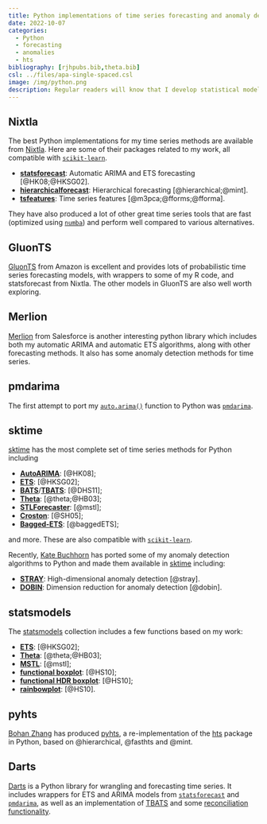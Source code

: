 ```yaml
---
title: Python implementations of time series forecasting and anomaly detection
date: 2022-10-07
categories:
  - Python
  - forecasting
  - anomalies
  - hts
bibliography: [rjhpubs.bib,theta.bib]
csl: ../files/apa-single-spaced.csl
image: /img/python.png
description: Regular readers will know that I develop statistical models and algorithms, and I write R implementations of them. I'm often asked if there are also Python implementations available. There are.
---
```


##  Nixtla

The best Python implementations for my time series methods are available from [Nixtla](https://github.com/nixtla). Here are some of their packages related to my work, all compatible with [`scikit-learn`](http://scikit-learn.org/).

 * [**statsforecast**](https://nixtla.github.io/statsforecast/): Automatic ARIMA and ETS forecasting [@HK08;@HKSG02].
 * [**hierarchicalforecast**](https://nixtla.github.io/hierarchicalforecast/): Hierarchical forecasting [@hierarchical;@mint].
 * [**tsfeatures**](https://github.com/Nixtla/tsfeatures): Time series features [@m3pca;@fforms;@fforma].

They have also produced a lot of other great time series tools that are fast (optimized using [`numba`](https://numba.pydata.org)) and perform well compared to various alternatives.

## GluonTS

[GluonTS](https://ts.gluon.ai/) from Amazon is excellent and provides lots of probabilistic time series forecasting models, with wrappers to some of my R code, and statsforecast from Nixtla.  The other models in GluonTS are also well worth exploring.

## Merlion

[Merlion](https://github.com/salesforce/Merlion) from Salesforce is another interesting python library which includes both my automatic ARIMA and automatic ETS algorithms, along with other forecasting methods. It also has some anomaly detection methods for time series.

## pmdarima

The first attempt to port my [`auto.arima()`](https://pkg.robjhyndman.com/forecast/reference/auto.arima.html) function to Python was [`pmdarima`](https://alkaline-ml.com/pmdarima/).

## sktime

[sktime](https://www.sktime.net) has the most complete set of time series methods for Python including

 * [**AutoARIMA**](https://sktime-backup.readthedocs.io/en/stable/api_reference/auto_generated/sktime.forecasting.statsforecast.StatsForecastAutoARIMA.html): [@HK08];
 * [**ETS**](https://sktime-backup.readthedocs.io/en/stable/api_reference/auto_generated/sktime.forecasting.ets.AutoETS.html): [@HKSG02];
 * [**BATS**](https://sktime-backup.readthedocs.io/en/stable/api_reference/auto_generated/sktime.forecasting.bats.BATS.html)/[**TBATS**](https://sktime-backup.readthedocs.io/en/stable/api_reference/auto_generated/sktime.forecasting.tbats.TBATS.html): [@DHS11];
 * [**Theta**](https://sktime-backup.readthedocs.io/en/stable/api_reference/auto_generated/sktime.forecasting.theta.ThetaForecaster.html): [@theta;@HB03];
 * [**STLForecaster**](https://sktime-backup.readthedocs.io/en/stable/api_reference/auto_generated/sktime.forecasting.trend.STLForecaster.html): [@mstl];
 * [**Croston**](https://sktime-backup.readthedocs.io/en/stable/api_reference/auto_generated/sktime.forecasting.croston.Croston.html): [@SH05];
 * [**Bagged-ETS**](https://sktime-backup.readthedocs.io/en/stable/api_reference/auto_generated/sktime.forecasting.compose.BaggingForecaster.html): [@baggedETS];

 and more. These are also compatible with [`scikit-learn`](http://scikit-learn.org/).

Recently, [Kate Buchhorn](https://katiebuc.github.io/gsoc/) has ported some of my anomaly detection algorithms to Python and made them available in [sktime](https://www.sktime.net) including:

 * [**STRAY**](https://github.com/sktime/sktime/pull/3338/files): High-dimensional anomaly detection [@stray].
 * [**DOBIN**](https://github.com/sktime/sktime/pull/3373/files): Dimension reduction for anomaly detection [@dobin].

## statsmodels

The [statsmodels](https://www.statsmodels.org) collection includes a few functions based on my work:

* [**ETS**](https://www.statsmodels.org/stable/examples/notebooks/generated/ets.html): [@HKSG02];
* [**Theta**](https://www.statsmodels.org/stable/examples/notebooks/generated/theta-model.html): [@theta;@HB03];
* [**MSTL**](https://www.statsmodels.org/dev/generated/statsmodels.tsa.seasonal.MSTL.html): [@mstl];
* [**functional boxplot**](https://www.statsmodels.org/dev/generated/statsmodels.graphics.functional.hdrboxplot.html): [@HS10];
* [**functional HDR boxplot**](https://www.statsmodels.org/dev/generated/statsmodels.graphics.functional.hdrboxplot.html): [@HS10];
* [**rainbowplot**](https://www.statsmodels.org/dev/generated/statsmodels.graphics.functional.rainbowplot.html): [@HS10].

## pyhts

[Bohan Zhang](https://angelpone.github.io/) has produced [pyhts](https://angelpone.github.io/pyhts/), a re-implementation of the [hts](https://pkg.earo.me/hts/) package in Python, based on @hierarchical, @fasthts and @mint.

## Darts

[Darts](https://unit8co.github.io/darts/) is a Python library for wrangling and forecasting time series. It includes wrappers for ETS and ARIMA models from [`statsforecast`](https://nixtla.github.io/statsforecast/) and [`pmdarima`](https://alkaline-ml.com/pmdarima/), as well as an implementation of [TBATS](https://unit8co.github.io/darts/generated_api/darts.models.forecasting.tbats_model.html) and some [reconciliation functionality](https://unit8co.github.io/darts/examples/16-hierarchical-reconciliation.html).
